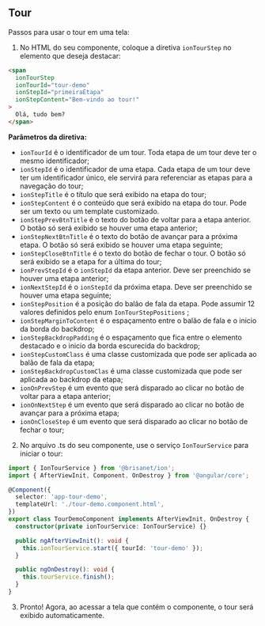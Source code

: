 
<Meta title="Ion/Data Display/Tour/Docs" component={TourStepDemoComponent} />


## Tour

Passos para usar o tour em uma tela:

1. No HTML do seu componente, coloque a diretiva `ionTourStep` no elemento que deseja destacar:

```html
<span
  ionTourStep
  ionTourId="tour-demo"
  ionStepId="primeiraEtapa"
  ionStepContent="Bem-vindo ao tour!"
>
  Olá, tudo bem?
</span>
```

**Parâmetros da diretiva:**

- `ionTourId` é o identificador de um tour. Toda etapa de um tour deve ter o mesmo identificador;
- `ionStepId` é o identificador de uma etapa. Cada etapa de um tour deve ter um identificador único, ele servirá para referenciar as etapas para a navegação do tour;
- `ionStepTitle` é o título que será exibido na etapa do tour;
- `ionStepContent` é o conteúdo que será exibido na etapa do tour. Pode ser um texto ou um template customizado.
- `ionStepPrevBtnTitle` é o texto do botão de voltar para a etapa anterior. O botão só será exibido se houver uma etapa anterior;
- `ionStepNextBtnTitle` é o texto do botão de avançar para a próxima etapa. O botão só será exibido se houver uma etapa seguinte;
- `ionStepCloseBtnTitle` é o texto do botão de fechar o tour. O botão só será exibido se a etapa for a última do tour;
- `ionPrevStepId` é o `ionStepId` da etapa anterior. Deve ser preenchido se houver uma etapa anterior;
- `ionNextStepId` é o `ionStepId` da próxima etapa. Deve ser preenchido se houver uma etapa seguinte;
- `ionStepPosition` é a posição do balão de fala da etapa. Pode assumir 12 valores definidos pelo enum `IonTourStepPositions` ;
- `ionStepMarginToContent` é o espaçamento entre o balão de fala e o inicio da borda do backdrop;
- `ionStepBackdropPadding` é o espaçamento que fica entre o elemento destacado e o inicio da borda escurecida do backdrop;
- `ionStepCustomClass` é uma classe customizada que pode ser aplicada ao balão de fala da etapa;
- `ionStepBackdropCustomClas` é uma classe customizada que pode ser aplicada ao backdrop da etapa;
- `ionOnPrevStep` é um evento que será disparado ao clicar no botão de voltar para a etapa anterior;
- `ionOnNextStep` é um evento que será disparado ao clicar no botão de avançar para a próxima etapa;
- `ionOnCloseStep` é um evento que será disparado ao clicar no botão de fechar o tour;

2. No arquivo .ts do seu componente, use o serviço `IonTourService` para iniciar o tour:

```ts
import { IonTourService } from '@brisanet/ion';
import { AfterViewInit, Component, OnDestroy } from '@angular/core';

@Component({
  selector: 'app-tour-demo',
  templateUrl: './tour-demo.component.html',
})
export class TourDemoComponent implements AfterViewInit, OnDestroy {
  constructor(private ionTourService: IonTourService) {}

  public ngAfterViewInit(): void {
    this.ionTourService.start({ tourId: 'tour-demo' });
  }

  public ngOnDestroy(): void {
    this.tourService.finish();
  }
}
```

3. Pronto! Agora, ao acessar a tela que contém o componente, o tour será exibido automaticamente.
